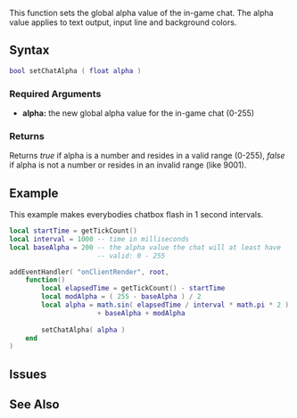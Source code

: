 {{Disabled|This function doesn't exists. See issue 7698 on bugtracker.}}
{{Client function}}
This function sets the global alpha value of the in-game chat. The alpha value applies to text output, input line and background colors.
 
==Syntax== 
<syntaxhighlight lang="lua">
bool setChatAlpha ( float alpha )
</syntaxhighlight> 

===Required Arguments=== 
*'''alpha:''' the new global alpha value for the in-game chat (0-255)

===Returns===
Returns ''true'' if alpha is a number and resides in a valid range (0-255), ''false'' if alpha is not a number or resides in an invalid range (like 9001).

==Example== 
This example makes everybodies chatbox flash in 1 second intervals.
<syntaxhighlight lang="lua">
local startTime = getTickCount()
local interval = 1000 -- time in milliseconds
local baseAlpha = 200 -- the alpha value the chat will at least have
                      -- valid: 0 - 255

addEventHandler( "onClientRender", root,
    function()
        local elapsedTime = getTickCount() - startTime
        local modAlpha = ( 255 - baseAlpha ) / 2
        local alpha = math.sin( elapsedTime / interval * math.pi * 2 ) * modAlpha
                      + baseAlpha + modAlpha
                      
        setChatAlpha( alpha )
    end
)
</syntaxhighlight>

==Issues==
{{Issues|
{{Issue|7690|[Request] setChatboxAlpha()}}
{{Issue|7698|setChatAlpha, getChatAlpha}}
}}
==See Also==
{{GUI_functions}}